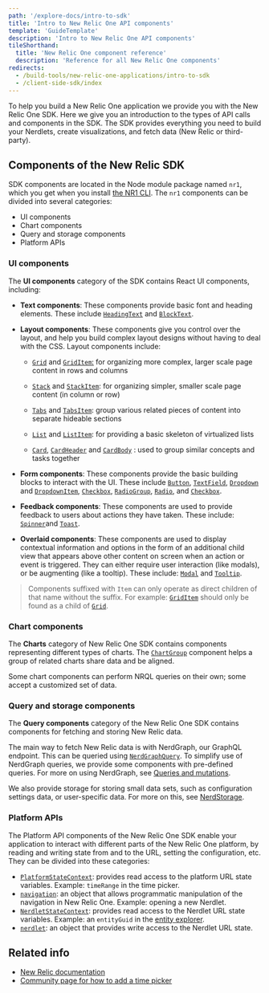 ```yaml
---
path: '/explore-docs/intro-to-sdk'
title: 'Intro to New Relic One API components'
template: 'GuideTemplate'
description: 'Intro to New Relic One API components'
tileShorthand:
  title: 'New Relic One component reference'
  description: 'Reference for all New Relic One components'
redirects:
  - /build-tools/new-relic-one-applications/intro-to-sdk
  - /client-side-sdk/index
---
```


<Intro>

To help you build a New Relic One application we provide you with the New Relic One SDK.
Here we give you an introduction to the types of API calls and components in the SDK. The SDK provides everything you need to build your Nerdlets, create visualizations, and fetch data (New Relic or third-party).

</Intro>

## Components of the New Relic SDK

SDK components are located in the Node module package named `nr1`, which you get when you install [the NR1 CLI](/explore-docs/nr1-cli). The `nr1` components can be divided into several categories:

- UI components
- Chart components
- Query and storage components
- Platform APIs

### UI components

The **UI components** category of the SDK contains React UI components, including:

- **Text components**: These components provide basic font and heading elements. These include [`HeadingText`](../components/heading-text) and [`BlockText`](../components/block-text).

- **Layout components**: These components give you control over the layout, and help you build complex layout designs without having to deal with the CSS. Layout components include:

  - [`Grid`](../components/grid)
    and [`GridItem`:](../components/grid-item)
    for organizing more complex, larger scale page content in rows and columns

  - [`Stack`](../components/stack)
    and [`StackItem`](../components/stack-item):
    for organizing simpler, smaller scale page content (in column or row)

  - [`Tabs`](../components/tabs)
    and [`TabsItem`](../components/tabs-item):
    group various related pieces of content into separate hideable sections

  - [`List`](../components/list)
    and [`ListItem`](../components/list-item):
    for providing a basic skeleton of virtualized lists

  - [`Card`](../components/card),
    [`CardHeader`](../components/card-header) and [`CardBody`](../components/card-body)
    : used to group similar concepts and tasks together

- **Form components**: These components provide the basic building blocks to interact with the UI. These include [`Button`](../components/button), [`TextField`](../components/text-field), [`Dropdown`](../components/dropdown) and [`DropdownItem`](../components/dropdown-item), [`Checkbox`](../components/checkbox), [`RadioGroup`](../components/radio-group), [`Radio`](../components/radio), and [`Checkbox`](../components/checkbox).

- **Feedback components**: These components are used to provide feedback to users about actions they have taken. These include: [`Spinner`](../components/spinner)and [`Toast`](../components/toast).

- **Overlaid components**: These components are used to display contextual information and options in the form of an additional child view that appears above other content on screen when an action or event is triggered. They can either require user interaction (like modals), or be augmenting (like a tooltip). These include: [`Modal`](../components/modal) and [`Tooltip`](../components/tooltip).

> Components suffixed with `Item` can only operate as direct children of that
> name without the suffix. For example: [`GridItem`](../components/grid-item)
> should only be found as a child of [`Grid`](../components/grid).

### Chart components

The **Charts** category of New Relic One SDK contains components representing different types of charts. The [`ChartGroup`](../components/chart-group)
component helps a group of related charts share data and be aligned.

Some chart components can perform NRQL queries on their own; some accept a customized set of data.

### Query and storage components

The **Query components** category of the New Relic One SDK contains components for fetching and storing New Relic data.

The main way to fetch New Relic data is with NerdGraph, our GraphQL endpoint. This can be queried using [`NerdGraphQuery`](../components/nerd-graph-query). To simplify use of NerdGraph queries, we provide some components with pre-defined queries. For more on using NerdGraph, see [Queries and mutations](../collect-data/get-started-nerdgraph-api-explorer).

We also provide storage for storing small data sets, such as configuration settings data, or user-specific data. For more on this, see [NerdStorage](/explore-docs/nerdstorage).

### Platform APIs

The Platform API components of the New Relic One SDK enable your application to interact with different parts of the New Relic One platform, by reading and writing state from and to the URL, setting the configuration, etc. They can be divided into these categories:

- [`PlatformStateContext`](../components/platform-state-context): provides read access to the platform URL state variables.
  Example: `timeRange` in the time picker.
- [`navigation`](../api/navigation): an object that allows programmatic manipulation of the navigation
  in New Relic One. Example: opening a new Nerdlet.
- [`NerdletStateContext`](..components/nerdlet-state-context): provides read access to the Nerdlet URL state variables.
  Example: an `entityGuid` in the [entity explorer](https://docs.newrelic.com/docs/new-relic-one/use-new-relic-one/ui-data/new-relic-one-entity-explorer-view-performance-across-apps-services-hosts).
- [`nerdlet`](../api/navigation): an object that provides write access to the Nerdlet URL state.

## Related info

- [New Relic documentation](https://docs.newrelic.com)
- [Community page for how to add a time picker](https://discuss.newrelic.com/t/how-to-add-the-time-picker-to-nrql-queries/94268)
